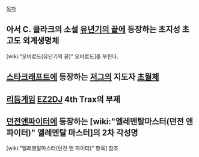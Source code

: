 [[목차]]

== 아서 C. 클라크의 소설 [[유년기의 끝]]에 등장하는 초지성 초고도 외계생명체 ==
[wiki:"오버로드(유년기의 끝)" 오버로드]를 부린다.

== [[스타크래프트]]에 등장하는 [[저그]]의 지도자 [[초월체]] ==

== [[리듬게임]] [[EZ2DJ]] 4th Trax의 부제 ==

== [[던전앤파이터]]에 등장하는 [wiki:"엘레멘탈마스터(던전 앤 파이터)" 엘레멘탈 마스터]의 2차 각성명 ==
[wiki:"엘레멘탈마스터(던전 앤 파이터)" 항목] 참조
